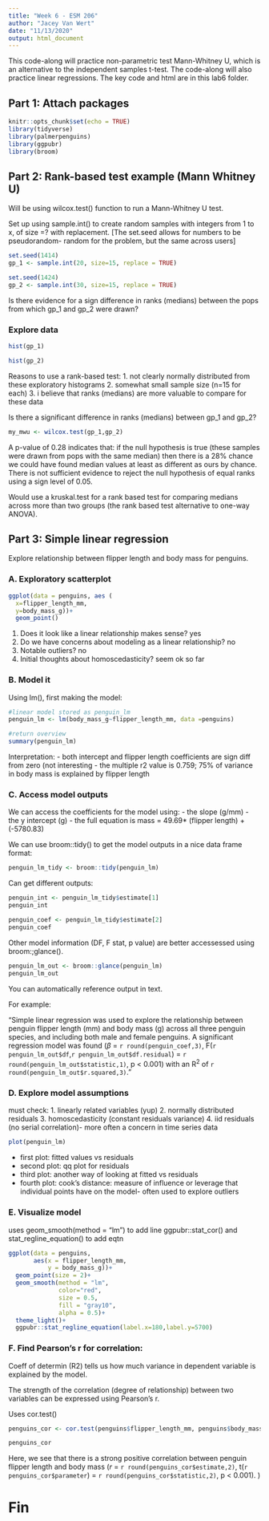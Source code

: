 ```yaml
---
title: "Week 6 - ESM 206"
author: "Jacey Van Wert"
date: "11/13/2020"
output: html_document
---
```


This code-along will practice non-parametric test Mann-Whitney U, which is an alternative to the independent samples t-test. The code-along will also practice linear regressions. The key code and html are in this lab6 folder.

## Part 1: Attach packages

```r
knitr::opts_chunk$set(echo = TRUE)
library(tidyverse)
library(palmerpenguins)
library(ggpubr)
library(broom)
```

## Part 2: Rank-based test example (Mann Whitney U)

Will be using wilcox.test() function to run a Mann-Whitney U test.

Set up using sample.int() to create random samples with integers from 1 to x, of size =? with replacement. [The set.seed allows for numbers to be pseudorandom- random for the problem, but the same across users]



```r
set.seed(1414)
gp_1 <- sample.int(20, size=15, replace = TRUE)

set.seed(1424)
gp_2 <- sample.int(30, size=15, replace = TRUE)
```

Is there evidence for a sign difference in ranks (medians) between the pops from which gp_1 and gp_2 were drawn?

### Explore data

```r
hist(gp_1)
```

```r
hist(gp_2)
```


Reasons to use a rank-based test:
1. not clearly normally distributed from these exploratory histograms
2. somewhat small sample size (n=15 for each)
3. i believe that ranks (medians) are more valuable to compare for these data

Is there a significant difference in ranks (medians) between gp_1 and gp_2?

```r
my_mwu <- wilcox.test(gp_1,gp_2)
```

A p-value of 0.28 indicates that: if the null hypothesis is true (these samples were drawn from pops with the same median) then there is a 28% chance we could have found median values at least as different as ours by chance. There is not sufficient evidence to reject the null hypothesis of equal ranks using a sign level of 0.05. 

Would use a kruskal.test for a rank based test for comparing medians across more than two groups (the rank based test alternative to one-way ANOVA). 

## Part 3: Simple linear regression

Explore relationship between flipper length and body mass for penguins. 

### A. Exploratory scatterplot
```r
ggplot(data = penguins, aes (
  x=flipper_length_mm,
  y=body_mass_g))+
  geom_point()
```

1. Does it look like a linear relationship makes sense?
yes
2. Do we have concerns about modeling as a linear relationship?
no
3. Notable outliers?
no
4. Initial thoughts about homoscedasticity?
seem ok so far

### B. Model it
Using lm(), first making the model:
```r
#linear model stored as penguin_lm
penguin_lm <- lm(body_mass_g~flipper_length_mm, data =penguins)

#return overview
summary(penguin_lm)
```
Interpretation: 
- both intercept and flipper length coefficients are sign diff from zero (not interesting
- the multiple r2 value is 0.759; 75% of variance in body mass is explained by flipper length

### C. Access model outputs

We can access the coefficients for the model using:
- the slope (g/mm)
- the y intercept (g)
- the full equation is mass = 49.69* (flipper length) + (-5780.83)

We can use broom::tidy() to get the model outputs in a nice data frame format:
```r
penguin_lm_tidy <- broom::tidy(penguin_lm)
```

Can get different outputs:
```r
penguin_int <- penguin_lm_tidy$estimate[1]
penguin_int
```

```r
penguin_coef <- penguin_lm_tidy$estimate[2]
penguin_coef
```

Other model information (DF, F stat, p value) are better accessessed using broom:;glance(). 

```r
penguin_lm_out <- broom::glance(penguin_lm)
penguin_lm_out
```

You can automatically reference output in text.

For example:

"Simple linear regression was used to explore the relationship between penguin flipper length (mm) and body mass (g) across all three penguin species, and including both male and female penguins. A significant regression model was found ($\beta$ = `r round(penguin_coef,3)`, F(`r penguin_lm_out$df`,`r penguin_lm_out$df.residual`) = `r round(penguin_lm_out$statistic,1)`, p < 0.001) with an R^2^ of `r round(penguin_lm_out$r.squared,3)`."

### D. Explore model assumptions

must check:
1. linearly related variables (yup)
2. normally distributed residuals
3. homoscedasticity (constant residuals variance)
4. iid residuals (no serial correlation)- more often a concern in time series data

```r
plot(penguin_lm)
```


- first plot: fitted values vs residuals
- second plot: qq plot for residuals
- third plot: another way of looking at fitted vs residuals
- fourth plot: cook's distance: measure of influence or leverage that individual points have on the model- often used to explore outliers

### E. Visualize model
uses geom_smooth(method = "lm") to add line
ggpubr::stat_cor() and stat_regline_equation() to add eqtn
```r
ggplot(data = penguins, 
       aes(x = flipper_length_mm,
           y = body_mass_g))+
  geom_point(size = 2)+
  geom_smooth(method = "lm",
              color="red",
              size = 0.5,
              fill = "gray10",
              alpha = 0.5)+
  theme_light()+
  ggpubr::stat_regline_equation(label.x=180,label.y=5700)
```

### F. Find Pearson's r for correlation:

Coeff of determin (R2) tells us how much variance in dependent variable is explained by the model. 

The strength of the correlation (degree of relationship) between two variables can be expressed using Pearson's r. 

Uses cor.test() 

```r
penguins_cor <- cor.test(penguins$flipper_length_mm, penguins$body_mass_g)

penguins_cor
```
Here, we see that there is a strong positive correlation between penguin flipper length and body mass (*r* = `r round(penguins_cor$estimate,2)`, t(`r penguins_cor$parameter`) = `r round(penguins_cor$statistic,2)`, p < 0.001). )

# Fin 